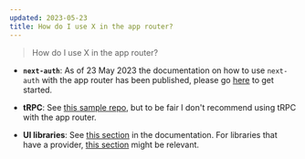 ```yaml
---
updated: 2023-05-23
title: How do I use X in the app router?
---
```


> How do I use X in the app router?

- **`next-auth`**: As of 23 May 2023 the documentation on how to use `next-auth` with the app router
  has been published, please go
  [here](https://next-auth.js.org/configuration/initialization#route-handlers-app) to get started.

- **tRPC**: See [this sample repo](https://github.com/trpc/next-13), but to be fair I don't
  recommend using tRPC with the app router.

- **UI libraries**: See
  [this section](https://nextjs.org/docs/getting-started/react-essentials#third-party-packages) in
  the documentation. For libraries that have a provider,
  [this section](https://nextjs.org/docs/getting-started/react-essentials#rendering-third-party-context-providers-in-server-components)
  might be relevant.
